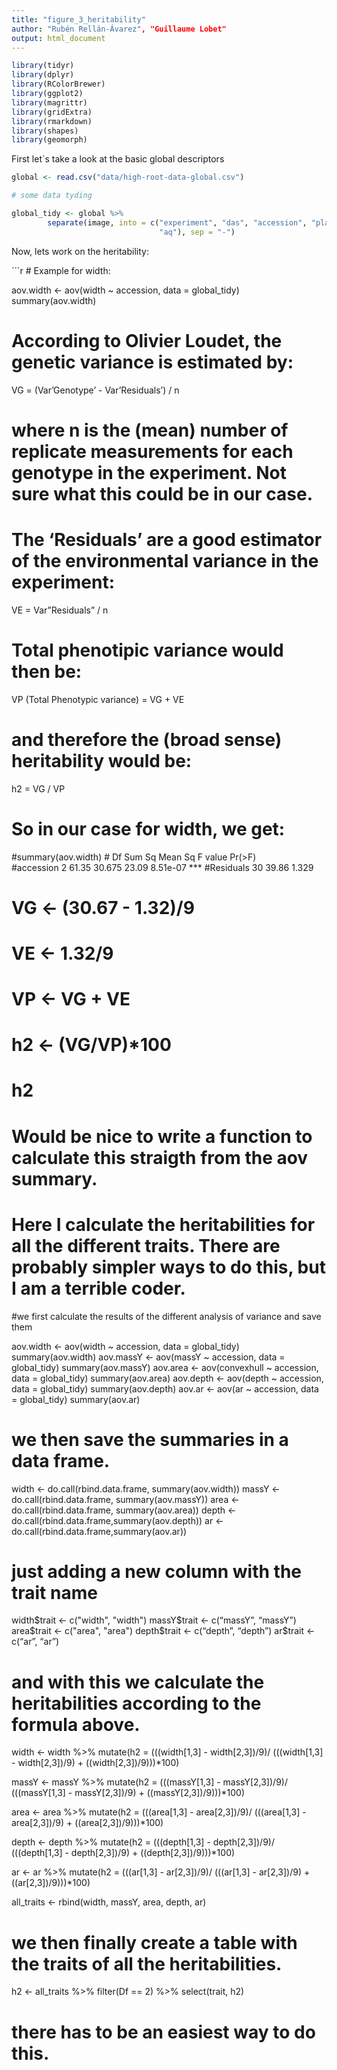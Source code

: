 ```yaml
---
title: "figure_3_heritability"
author: "Rubén Rellán-Ávarez", "Guillaume Lobet"
output: html_document
---
```


```r

library(tidyr)
library(dplyr)
library(RColorBrewer)
library(ggplot2)
library(magrittr)
library(gridExtra)
library(rmarkdown)
library(shapes)
library(geomorph)


```

First let´s take a look at the basic global descriptors

```r
global <- read.csv("data/high-root-data-global.csv")

# some data tyding 

global_tidy <- global %>%
        separate(image, into = c("experiment", "das", "accession", "plant", 
                                 "aq"), sep = "-")
```

Now, lets work on the heritability:

```r

# Example for width:

aov.width <- aov(width ~ accession, data = global_tidy)
summary(aov.width)

# According to Olivier Loudet, the genetic variance is estimated by:

VG = (Var'Genotype' - Var'Residuals') / n

# where n is the (mean) number of replicate measurements for each genotype in the experiment. Not sure what this could be in our case.

# The 'Residuals' are a good estimator of the environmental variance in the experiment: 

VE = Var"Residuals" / n

# Total phenotipic variance would then be:

VP (Total Phenotypic variance) = VG + VE

# and therefore the (broad sense) heritability would be:

h2 = VG / VP

# So in our case for width, we get:

#summary(aov.width)
#            Df Sum Sq Mean Sq F value   Pr(>F)    
#accession    2  61.35  30.675   23.09 8.51e-07 ***
#Residuals   30  39.86   1.329 

# VG <- (30.67 - 1.32)/9 
# VE <- 1.32/9
# VP <- VG + VE 
# h2 <- (VG/VP)*100
# h2

# Would be nice to write a function to calculate this straigth from the aov summary. 

# Here I calculate the heritabilities for all the different traits. There are probably simpler ways to do this, but I am a terrible coder.

#we first calculate the results of the different analysis of variance and save them

aov.width <- aov(width ~ accession, data = global_tidy)
summary(aov.width)
aov.massY <- aov(massY ~ accession, data = global_tidy)
summary(aov.massY)
aov.area <- aov(convexhull ~ accession, data = global_tidy)
summary(aov.area)
aov.depth <- aov(depth ~ accession, data = global_tidy)
summary(aov.depth)
aov.ar <- aov(ar ~ accession, data = global_tidy)
summary(aov.ar)

# we then save the summaries in a data frame.

width <- do.call(rbind.data.frame, summary(aov.width))
massY <- do.call(rbind.data.frame, summary(aov.massY))
area <- do.call(rbind.data.frame, summary(aov.area))
depth <- do.call(rbind.data.frame,summary(aov.depth))
ar <- do.call(rbind.data.frame,summary(aov.ar))

# just adding a new column with the trait name

width$trait <- c("width", "width")
massY$trait <- c("massY", "massY")
area$trait <- c("area", "area")
depth$trait <- c("depth", "depth")
ar$trait <- c("ar", "ar")

# and with this we calculate the heritabilities according to the formula above.

width <- width %>%
        mutate(h2 = (((width[1,3] - width[2,3])/9)/ 
        (((width[1,3] - width[2,3])/9) + ((width[2,3])/9)))*100)

massY <- massY %>%
        mutate(h2 = (((massY[1,3] - massY[2,3])/9)/ 
        (((massY[1,3] - massY[2,3])/9) + ((massY[2,3])/9)))*100)

area <- area %>%
        mutate(h2 = (((area[1,3] - area[2,3])/9)/ 
        (((area[1,3] - area[2,3])/9) + ((area[2,3])/9)))*100)
        
depth <- depth %>%
        mutate(h2 = (((depth[1,3] - depth[2,3])/9)/ 
        (((depth[1,3] - depth[2,3])/9) + ((depth[2,3])/9)))*100)

ar <- ar %>%
        mutate(h2 = (((ar[1,3] - ar[2,3])/9)/ 
        (((ar[1,3] - ar[2,3])/9) + ((ar[2,3])/9)))*100)

all_traits <- rbind(width, massY, area, depth, ar)

# we then finally create a table with the traits of all the heritabilities.

h2 <- all_traits %>%
        filter(Df == 2) %>%
        select(trait, h2)


# there has to be an easiest way to do this. 

